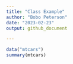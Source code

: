 ```yaml
---
title: "Class Example"
author: "Bobo Peterson"
date: "2023-02-23"
output: github_document

---
```


```r
data("mtcars")
summary(mtcars)
```


